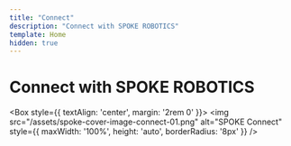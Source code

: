 ```yaml
---
title: "Connect"
description: "Connect with SPOKE ROBOTICS"
template: Home
hidden: true
---
```


# Connect with SPOKE ROBOTICS

<NewsletterForm />

<Box style={{ textAlign: 'center', margin: '2rem 0' }}>
  <img 
    src="/assets/spoke-cover-image-connect-01.png" 
    alt="SPOKE Connect" 
    style={{ maxWidth: '100%', height: 'auto', borderRadius: '8px' }}
  />
</Box>
